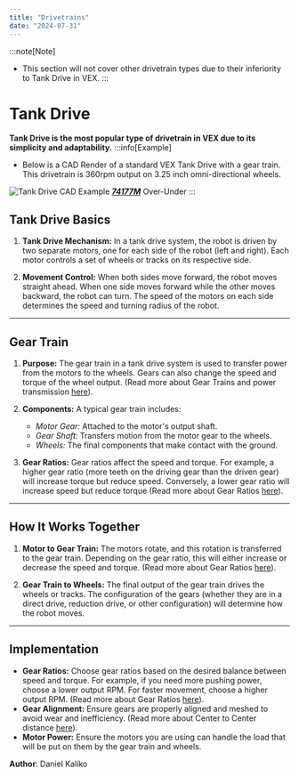 ```yaml
---
title: "Drivetrains"
date: "2024-07-31"
---
```


:::note[Note]
- This section will not cover other drivetrain types due to their inferiority to Tank Drive in VEX.
:::

# Tank Drive

**Tank Drive is the most popular type of drivetrain in VEX due to its simplicity and adaptability.**
:::info[Example]
- Below is a CAD Render of a standard VEX Tank Drive with a gear train. This drivetrain is 360rpm output on 3.25 inch omni-directional wheels.

![Tank Drive CAD Example](/img/TankDriveCADExample.jpg)
***[74177M](https://www.youtube.com/@sloancanyonrobotics4208/)*** Over-Under
:::

## Tank Drive Basics

1. **Tank Drive Mechanism:** In a tank drive system, the robot is driven by two separate motors, one for each side of the robot (left and right). Each motor controls a set of wheels or tracks on its respective side.

2. **Movement Control:** When both sides move forward, the robot moves straight ahead. When one side moves forward while the other moves backward, the robot can turn. The speed of the motors on each side determines the speed and turning radius of the robot.

---

## Gear Train

1. **Purpose:** The gear train in a tank drive system is used to transfer power from the motors to the wheels. Gears can also change the speed and torque of the wheel output. (Read more about Gear Trains and power transmission [here](03-Fundamentals/04-power-transmission.mdx)).

2. **Components:** A typical gear train includes:

    - *Motor Gear:* Attached to the motor's output shaft.
    - *Gear Shaft:* Transfers motion from the motor gear to the wheels.
    - *Wheels:* The final components that make contact with the ground.

3. **Gear Ratios:** Gear ratios affect the speed and torque. For example, a higher gear ratio (more teeth on the driving gear than the driven gear) will increase torque but reduce speed. Conversely, a lower gear ratio will increase speed but reduce torque (Read more about Gear Ratios [here](03-Fundamentals/05-gear-ratios.mdx)).

---

## How It Works Together

1. **Motor to Gear Train:** The motors rotate, and this rotation is transferred to the gear train. Depending on the gear ratio, this will either increase or decrease the speed and torque. (Read more about Gear Ratios [here](03-Fundamentals/05-gear-ratios.mdx)).

2. **Gear Train to Wheels:** The final output of the gear train drives the wheels or tracks. The configuration of the gears (whether they are in a direct drive, reduction drive, or other configuration) will determine how the robot moves.

---

## Implementation

- **Gear Ratios:** Choose gear ratios based on the desired balance between speed and torque. For example, if you need more pushing power, choose a lower output RPM. For faster movement, choose a higher output RPM. (Read more about Gear Ratios [here](03-Fundamentals/05-gear-ratios.mdx)).
- **Gear Alignment:** Ensure gears are properly aligned and meshed to avoid wear and inefficiency. (Read more about Center to Center distance [here](03-Fundamentals/04-power-transmission.mdx#center-to-center-distance)).
- **Motor Power:** Ensure the motors you are using can handle the load that will be put on them by the gear train and wheels.

<div style={{ marginTop: '2em', borderTop: '1px solid #5555', paddingTop: '1em', textAlign: 'right' }}>
  <p style={{ fontSize: '0.9em', color: '#555' }}>
    <span style={{ color: '#ccc' }}><strong>Author</strong>: </span> <span style={{ color: '#bbb' }}>Daniel Kaliko</span><br />
  </p>
</div>